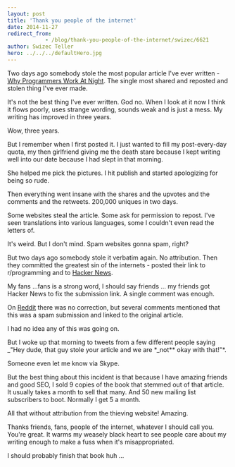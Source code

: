 ```yaml
---
layout: post
title: 'Thank you people of the internet'
date: 2014-11-27
redirect_from: 
            - /blog/thank-you-people-of-the-internet/swizec/6621
author: Swizec Teller
hero: ../../../defaultHero.jpg
---
```

Two days ago somebody stole the most popular article I've ever written - [Why Programmers Work At Night](http://swizec.com/blog/why-programmers-work-at-night/swizec/3198). The single most shared and reposted and stolen thing I've ever made.



It's not the best thing I've ever written. God no. When I look at it now I think it flows poorly, uses strange wording, sounds weak and is just a mess. My writing has improved in three years.



Wow, three years.



But I remember when I first posted it. I just wanted to fill my post-every-day quota, my then girlfriend giving me the death stare because I kept writing well into our date because I had slept in that morning.



She helped me pick the pictures. I hit publish and started apologizing for being so rude.



Then everything went insane with the shares and the upvotes and the comments and the retweets. 200,000 uniques in two days.



Some websites steal the article. Some ask for permission to repost. I've seen translations into various languages, some I couldn't even read the letters of.



It's weird. But I don't mind. Spam websites gonna spam, right?



But two days ago somebody stole it verbatim again. No attribution. Then they committed the greatest sin of the internets - posted their link to r/programming and to [Hacker News](http://news.ycombinator.com/ "Hacker News").



My fans ...fans is a strong word, I should say friends ... my friends got Hacker News to fix the submission link. A single comment was enough.



On [Reddit](http://reddit.com/ "Reddit") there was no correction, but several comments mentioned that this was a spam submission and linked to the original article.



I had no idea any of this was going on.



But I woke up that morning to tweets from a few different people saying _"Hey dude, that guy stole your article and we are \*_not\*\* okay with that!"\*.



Someone even let me know via Skype.



But the best thing about this incident is that because I have amazing friends and good SEO, I sold 9 copies of the book that stemmed out of that article. It usually takes a month to sell that many. And 50 new mailing list subscribers to boot. Normally I get 5 a month.



All that without attribution from the thieving website! Amazing.



Thanks friends, fans, people of the internet, whatever I should call you. You're great. It warms my weasely black heart to see people care about my writing enough to make a fuss when it's misappropriated.



I should probably finish that book huh ...
